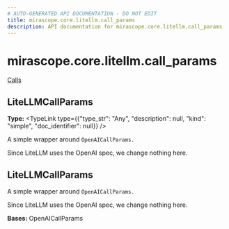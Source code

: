 ```yaml
---
# AUTO-GENERATED API DOCUMENTATION - DO NOT EDIT
title: mirascope.core.litellm.call_params
description: API documentation for mirascope.core.litellm.call_params
---
```


# mirascope.core.litellm.call_params

<Info title="Usage">

[Calls](/docs/mirascope/learn/calls#provider-specific-parameters)

</Info>

## <ApiType type="Attribute" path="core/litellm/call_params" symbolName="LiteLLMCallParams" /> LiteLLMCallParams

**Type:** <TypeLink type={{"type_str": "Any", "description": null, "kind": "simple", "doc_identifier": null}} />

A simple wrapper around `OpenAICallParams.`

Since LiteLLM uses the OpenAI spec, we change nothing here.


## <ApiType type="Class" path="core/litellm/call_params" symbolName="LiteLLMCallParams" /> LiteLLMCallParams

A simple wrapper around `OpenAICallParams.`

Since LiteLLM uses the OpenAI spec, we change nothing here.

**Bases:** OpenAICallParams


